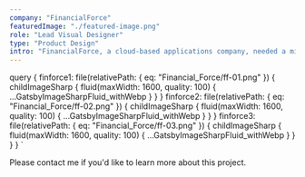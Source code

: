 ```yaml
---
company: "FinancialForce"
featuredImage: "./featured-image.png"
role: "Lead Visual Designer"
type: "Product Design"
intro: "FinancialForce, a cloud-based applications company, needed a microsite for their Community Live event in Las Vegas." 
---
```


  query {
    finforce1: file(relativePath: { eq: "Financial_Force/ff-01.png" }) {
      childImageSharp {
        fluid(maxWidth: 1600, quality: 100) {
          ...GatsbyImageSharpFluid_withWebp
        }
      }
    }
    finforce2: file(relativePath: { eq: "Financial_Force/ff-02.png" }) {
      childImageSharp {
        fluid(maxWidth: 1600, quality: 100) {
          ...GatsbyImageSharpFluid_withWebp
        }
      }
    }
    finforce3: file(relativePath: { eq: "Financial_Force/ff-03.png" }) {
      childImageSharp {
        fluid(maxWidth: 1600, quality: 100) {
          ...GatsbyImageSharpFluid_withWebp
        }
      }
    }
  }
`

<GridTwo>

<ImageContainer classes="large" fluid={props.data.finforce1.childImageSharp.fluid} />

<ImageContainer classes="large" fluid={props.data.finforce2.childImageSharp.fluid} />

<ImageContainer classes="small right" fluid={props.data.finforce3.childImageSharp.fluid} />

<p class="small right blog-text">Please contact me if you'd like to learn more about this project.</p>

</GridTwo>